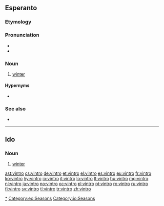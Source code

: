 ==Esperanto==
===Etymology===
{{etyl|gem|eo}}

===Pronunciation===
* {{IPA|/ˈvintro/|lang=eo}}
* {{hyphenation|vin|tro}}

===Noun===
{{eo-noun}}

# [[winter]]

====Hypernyms====
* {{l|eo|sezono|gloss=season}}

===See also===
* {{list:seasons/eo}}

[[Category:eo:Winter|*]]
[[Category:eo:Seasons]]
{{eo BRO|4}}
{{eo GCSE|0}}
{{Universala Vortaro}}
----

==Ido==

===Noun===
{{io-noun|vintr}}

# [[winter]]

[[Category:io:Seasons]]

[[ast:vintro]]
[[cs:vintro]]
[[de:vintro]]
[[et:vintro]]
[[el:vintro]]
[[es:vintro]]
[[eu:vintro]]
[[fr:vintro]]
[[ko:vintro]]
[[hy:vintro]]
[[io:vintro]]
[[it:vintro]]
[[lo:vintro]]
[[lt:vintro]]
[[hu:vintro]]
[[mg:vintro]]
[[nl:vintro]]
[[ja:vintro]]
[[no:vintro]]
[[oc:vintro]]
[[pl:vintro]]
[[pt:vintro]]
[[ro:vintro]]
[[ru:vintro]]
[[fi:vintro]]
[[sv:vintro]]
[[tl:vintro]]
[[tr:vintro]]
[[zh:vintro]]